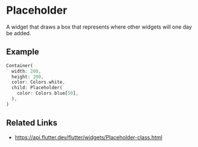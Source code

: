

<Meta of={PlaceholderStories} />

# Placeholder

A widget that draws a box that represents where other widgets will one day be added.

## Example

```dart liveslice=Placeholder
Container(
  width: 200,
  height: 200,
  color: Colors.white,
  child: Placeholder(
    color: Colors.blue[50],
  ),
)
```

## Related Links

- https://api.flutter.dev/flutter/widgets/Placeholder-class.html

